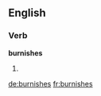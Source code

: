 ==English==
===Verb===
'''burnishes'''
# {{third-person singular of|[[burnish]]}}

[[de:burnishes]]
[[fr:burnishes]]